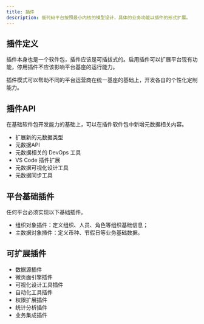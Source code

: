 ```yaml
---
title: 插件
description: 低代码平台按照最小内核的模型设计，具体的业务功能以插件的形式扩展。
---
```


## 插件定义

插件本身也是一个软件包，插件应该是可插拔式的。启用插件可以扩展平台现有功能，停用插件不应该影响平台基座的运行能力。

插件模式可以帮助不同的平台运营商在统一基座的基础上，开发各自的个性化定制能力。

## 插件API

在基础软件包开发能力的基础上，可以在插件软件包中新增元数据相关内容。

- 扩展新的元数据类型
- 元数据API
- 元数据相关的 DevOps 工具
- VS Code 插件扩展
- 元数据可视化设计工具
- 元数据同步工具

## 平台基础插件

任何平台必须实现以下基础插件。

- 组织对象插件：定义组织、人员、角色等组织基础信息；
- 主数据对象插件：定义币种、节假日等业务基础数据。

## 可扩展插件

- 数据源插件
- 微页面引擎插件
- 可视化设计工具插件
- 自动化工具插件
- 权限扩展插件
- 统计分析插件
- 业务集成插件

